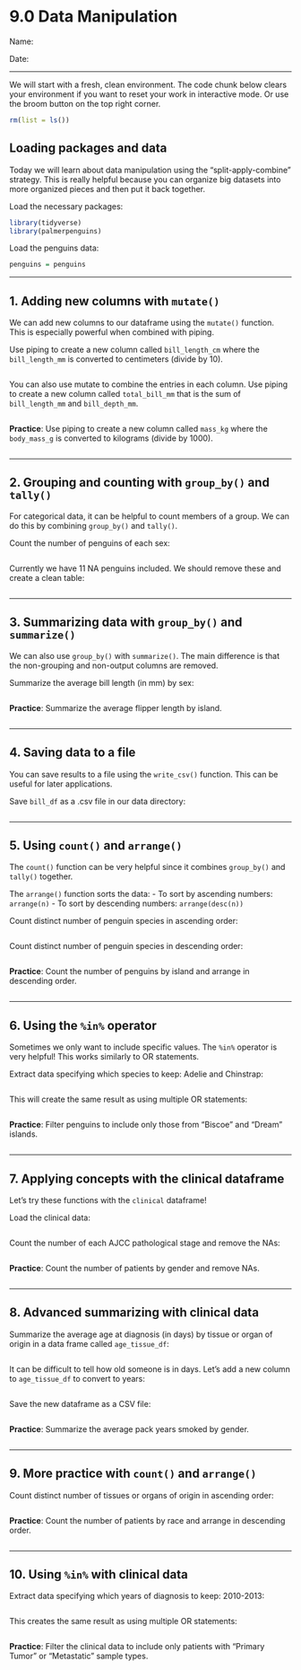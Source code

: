 # 9.0 Data Manipulation

Name:

Date:

------------------------------------------------------------------------

We will start with a fresh, clean environment. The code chunk below clears your environment if you want to reset your work in interactive mode. Or use the broom button on the top right corner.

```r
rm(list = ls())
```

## Loading packages and data

Today we will learn about data manipulation using the "split-apply-combine" strategy. This is really helpful because you can organize big datasets into more organized pieces and then put it back together.

Load the necessary packages:

```r
library(tidyverse)
library(palmerpenguins)
```

Load the penguins data:

```r
penguins = penguins
```

------------------------------------------------------------------------

## 1. Adding new columns with `mutate()`

We can add new columns to our dataframe using the `mutate()` function. This is especially powerful when combined with piping.

Use piping to create a new column called `bill_length_cm` where the `bill_length_mm` is converted to centimeters (divide by 10).

```r

```

You can also use mutate to combine the entries in each column. Use piping to create a new column called `total_bill_mm` that is the sum of `bill_length_mm` and `bill_depth_mm`.

```r

```


**Practice**: Use piping to create a new column called `mass_kg` where the `body_mass_g` is converted to kilograms (divide by 1000).

```r

```


------------------------------------------------------------------------

## 2. Grouping and counting with `group_by()` and `tally()`

For categorical data, it can be helpful to count members of a group. We can do this by combining `group_by()` and `tally()`.

Count the number of penguins of each sex:

```r

```

Currently we have 11 NA penguins included. We should remove these and create a clean table:

```r


```

------------------------------------------------------------------------

## 3. Summarizing data with `group_by()` and `summarize()`

We can also use `group_by()` with `summarize()`. The main difference is that the non-grouping and non-output columns are removed.

Summarize the average bill length (in mm) by sex:

```r

```

**Practice**: Summarize the average flipper length by island.

```r


```

------------------------------------------------------------------------

## 4. Saving data to a file

You can save results to a file using the `write_csv()` function. This can be useful for later applications.

Save `bill_df` as a .csv file in our data directory:

```r

```

------------------------------------------------------------------------

## 5. Using `count()` and `arrange()`

The `count()` function can be very helpful since it combines `group_by()` and `tally()` together.

The `arrange()` function sorts the data: - To sort by ascending numbers: `arrange(n)` - To sort by descending numbers: `arrange(desc(n))`

Count distinct number of penguin species in ascending order:

```r

```

Count distinct number of penguin species in descending order:

```r

```

**Practice**: Count the number of penguins by island and arrange in descending order.

```r


```

------------------------------------------------------------------------

## 6. Using the `%in%` operator

Sometimes we only want to include specific values. The `%in%` operator is very helpful! This works similarly to OR statements.

Extract data specifying which species to keep: Adelie and Chinstrap:

```r


```

This will create the same result as using multiple OR statements:

```r

```

**Practice**: Filter penguins to include only those from "Biscoe" and "Dream" islands.

```r


```

------------------------------------------------------------------------

## 7. Applying concepts with the clinical dataframe

Let's try these functions with the `clinical` dataframe!

Load the clinical data:

```r


```

Count the number of each AJCC pathological stage and remove the NAs:

```r


```

**Practice**: Count the number of patients by gender and remove NAs.

```r


```

------------------------------------------------------------------------

## 8. Advanced summarizing with clinical data

Summarize the average age at diagnosis (in days) by tissue or organ of origin in a data frame called `age_tissue_df`:

```r


```

It can be difficult to tell how old someone is in days. Let's add a new column to `age_tissue_df` to convert to years:

```r


```

Save the new dataframe as a CSV file:

```r


```

**Practice**: Summarize the average pack years smoked by gender.

```r


```

------------------------------------------------------------------------

## 9. More practice with `count()` and `arrange()`

Count distinct number of tissues or organs of origin in ascending order:

```r


```

**Practice**: Count the number of patients by race and arrange in descending order.

```r


```

------------------------------------------------------------------------

## 10. Using `%in%` with clinical data

Extract data specifying which years of diagnosis to keep: 2010-2013:

```r


```

This creates the same result as using multiple OR statements:

```r


```

**Practice**: Filter the clinical data to include only patients with "Primary Tumor" or "Metastatic" sample types.

```r


```

